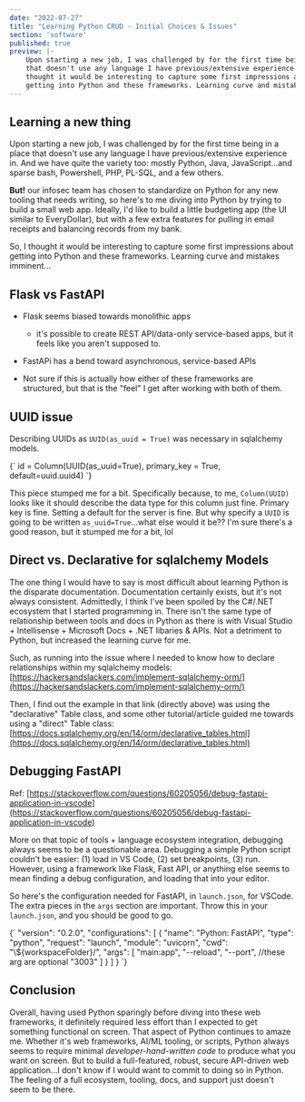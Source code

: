 ```yaml
---
date: "2022-07-27"
title: "Learning Python CRUD - Initial Choices & Issues"
section: 'software'
published: true
preview: |-
    Upon starting a new job, I was challenged by for the first time being in a place 
    that doesn't use any language I have previous/extensive experience in. So, I 
    thought it would be interesting to capture some first impressions about 
    getting into Python and these frameworks. Learning curve and mistakes imminent...
---
```


## Learning a new thing 

Upon starting a new job, I was challenged by for the first time being in a place 
that doesn't use any language I have previous/extensive experience in. And we 
have quite the variety too: mostly Python, Java, JavaScript...and sparse bash, 
Powershell, PHP, PL-SQL, and a few others.

**But!** our infosec team has chosen to standardize on Python for any new tooling 
that needs writing, so here's to me diving into Python by trying to build a small 
web app. Ideally, I'd like to build a little budgeting app (the UI similar to
EveryDollar), but with a few extra features for pulling in email receipts and 
balancing records from my bank.

So, I thought it would be interesting to capture some first impressions about 
getting into Python and these frameworks. Learning curve and mistakes imminent...


## Flask vs FastAPI

- Flask seems biased towards monolithic apps
    - it's possible to create REST API/data-only service-based apps, but it 
    feels like you aren't supposed to.
- FastAPi has a bend toward asynchronous, service-based APIs

- Not sure if this is actually how either of these frameworks are structured,
but that is the "feel" I get after working with both of them.

## UUID issue

Describing UUIDs as `UUID(as_uuid = True)` was necessary in sqlalchemy models.

<MyHighlighter language="python">
{` id = Column(UUID(as_uuid=True), primary_key = True, default=uuid.uuid4) `}
</MyHighlighter>

This piece stumped me for a bit. Specifically because, to me, `Column(UUID)` 
looks like it should describe the data type for this column just fine. Primary 
key is fine. Setting a default for the server is fine. But why specify a `UUID`
is going to be written `as_uuid=True`...what else would it be?? I'm sure there's 
a good reason, but it stumped me for a bit, lol


## Direct vs. Declarative for sqlalchemy Models

The one thing I would have to say is most difficult about learning Python is the 
disparate documentation. Documentation certainly exists, but it's not always 
consistent. Admittedly, I think I've been spoiled by the C#/.NET ecosystem that I 
started programming in. There isn't the same type of relationship between tools and 
docs in Python as there is with Visual Studio + Intellisense + Microsoft Docs + 
.NET libaries & APIs. Not a detriment to Python, but increased the learning curve 
for me.

Such, as running into the issue where I needed to know how to declare relationships 
within my sqlalchemy models: [https://hackersandslackers.com/implement-sqlalchemy-orm/](https://hackersandslackers.com/implement-sqlalchemy-orm/)

Then, I find out the example in that link (directly above) was using the "declarative"
Table class, and some other tutorial/article guided me towards using a "direct" Table 
class: [https://docs.sqlalchemy.org/en/14/orm/declarative_tables.html](https://docs.sqlalchemy.org/en/14/orm/declarative_tables.html)




## Debugging FastAPI

Ref: [https://stackoverflow.com/questions/60205056/debug-fastapi-application-in-vscode](https://stackoverflow.com/questions/60205056/debug-fastapi-application-in-vscode)

More on that topic of tools + language ecosystem integration, debugging always seems to be 
a questionable area. Debugging a simple Python script couldn't be easier: (1) load in VS Code, 
(2) set breakpoints, (3) run. However, using a framework like Flask, Fast API, or anything else 
seems to mean finding a debug configuration, and loading that into your editor.

So here's the configuration needed for FastAPI, in `launch.json`, for VSCode. The extra pieces in 
the `args` section are important. Throw this in your `launch.json`, and you should be good 
to go.

<MyHighlighter language="json">
{`
"version": "0.2.0",
  "configurations": [
    {
      "name": "Python: FastAPI",
      "type": "python",
      "request": "launch",
      "module": "uvicorn",
      "cwd": "\${workspaceFolder}/<folder to your main.py>",
      "args": [
        "main:app",
        "--reload",
        "--port", //these arg are optional
        "3003"
      ]
    }
  ]
}
`}
</MyHighlighter>

## Conclusion

Overall, having used Python sparingly before diving into these web frameworks, it definitely required 
less effort than I expected to get something functional on screen. That aspect of Python continues to 
amaze me. Whether it's web frameworks, AI/ML tooling, or scripts, Python always seems to require 
minimal _developer-hand-written code_ to produce what you want on screen. But to build a full-featured,
robust, secure API-driven web application...I don't know if I would want to commit to doing so in Python.
The feeling of a full ecosystem, tooling, docs, and support just doesn't seem to be there.